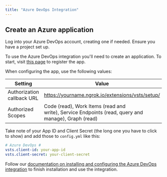 ```yaml
---
title: "Azure DevOps Integration"
---
```


## Create an Azure application

Log into your Azure DevOps account, creating one if needed. Ensure you have a project set up.

To use the Azure DevOps integration you'll need to create an application. To start, visit [this page](https://app.vsaex.visualstudio.com/app/register) to register the app. 

When configuring the app, use the following values:

| Setting                         | Value                                                                                              |
| ------------------------------- | -------------------------------------------------------------------------------------------------- |
| Authorization callback URL      | https://yourname.ngrok.io/extensions/vsts/setup/                                                   |
| Authorized Scopes               | Code (read), Work Items (read and write), Service Endpoints (read, query and manage), Graph (read) |

Take note of your App ID and Client Secret (the long one you have to click to show) and add those to `config.yml` like this:

```yml
# Azure DevOps #
vsts.client-id: your-app-id
vsts.client-secret: your-client-secret
```

Follow our [documentation on installing and configuring the Azure DevOps integration](https://docs.sentry.io/product/integrations/azure-devops/) to finish installation and use the integration. 
